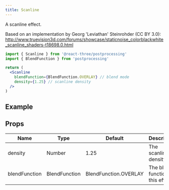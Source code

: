 ```yaml
---
title: Scanline
---
```


A scanline effect.

Based on an implementation by Georg 'Leviathan' Steinrohder (CC BY 3.0): http://www.truevision3d.com/forums/showcase/staticnoise_colorblackwhite_scanline_shaders-t18698.0.html

```jsx
import { Scanline } from '@react-three/postprocessing'
import { BlendFunction } from 'postprocessing'

return (
  <Scanline
    blendFunction={BlendFunction.OVERLAY} // blend mode
    density={1.25} // scanline density
  />
)
```

## Example

<Codesandbox id="iy14d" />

## Props

| Name          | Type          | Default               | Description                        |
| ------------- | ------------- | --------------------- | ---------------------------------- |
| density       | Number        | 1.25                  | The scanline density.              |
| blendFunction | BlendFunction | BlendFunction.OVERLAY | The blend function of this effect. |
